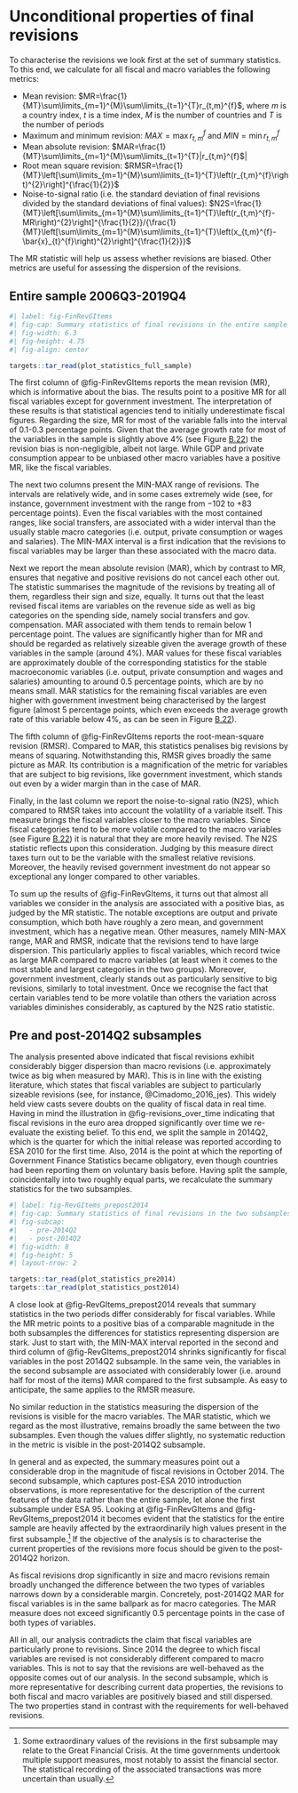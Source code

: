 # Unconditional properties of final revisions {#sec-Magnitude-of-total}

To characterise the revisions we look first at the set of summary statistics. To this end, we calculate for all fiscal and macro variables the following metrics:

- Mean revision: $MR=\frac{1}{MT}\sum\limits_{m=1}^{M}\sum\limits_{t=1}^{T}r_{t,m}^{f}$, where *m* is a country index, *t* is a time index, *M* is the number of countries and *T* is the number of periods
- Maximum and minimum revision: $MAX=\max{r_{t,m}^{f}}$ and $MIN=\min{r_{t,m}^{f}}$
- Mean absolute revision: $MAR=\frac{1}{MT}\sum\limits_{m=1}^{M}\sum\limits_{t=1}^{T}|r_{t,m}^{f}$|
- Root mean square revision: $RMSR=\frac{1}{MT}\left[\sum\limits_{m=1}^{M}\sum\limits_{t=1}^{T}\left(r_{t,m}^{f}\right)^{2}\right]^{\frac{1}{2}}$
- Noise-to-signal ratio (i.e. the standard deviation of final revisions
divided by the standard deviations of final values): $N2S=\frac{1}{MT}\left[\sum\limits_{m=1}^{M}\sum\limits_{t=1}^{T}\left(r_{t,m}^{f}-MR\right)^{2}\right]^{\frac{1}{2}}/{\frac{1}{MT}\left[\sum\limits_{m=1}^{M}\sum\limits_{t=1}^{T}\left(x_{t,m}^{f}-\bar{x}_{t}^{f}\right)^{2}\right]^{\frac{1}{2}}}$

The MR statistic will help us assess whether revisions are biased. Other metrics are useful for assessing the dispersion of the revisions.

## Entire sample 2006Q3-2019Q4

```r
#| label: fig-FinRevGItems
#| fig-cap: Summary statistics of final revisions in the entire sample
#| fig-width: 6.3
#| fig-height: 4.75
#| fig-align: center

targets::tar_read(plot_statistics_full_sample)
```

The first column of @fig-FinRevGItems reports the mean
revision (MR), which is informative about the bias. The results point
to a positive MR for all fiscal variables except for government investment.
The interpretation of these results is that statistical agencies tend
to initially underestimate fiscal figures. Regarding the size, MR
for most of the variable falls into the interval of 0.1-0.3 percentage
points. Given that the average growth rate for most of the variables
in the sample is slightly above 4% (see Figure [B.22](@fig-mean_standard-deviation_values))
the revision bias is non-negligible, albeit not large. 
While GDP and private consumption appear to be unbiased other macro
variables have a positive MR, like the fiscal
variables.

The next two columns present the MIN-MAX range of revisions. The intervals are relatively wide, 
and in some cases extremely wide (see, for instance, government investment with the range from $-102$ to $+83$ percentage points). Even the fiscal variables with the most contained ranges, like social transfers, are associated
with a wider interval than the usually stable macro categories (i.e.
output, private consumption or wages and salaries). The MIN-MAX interval is a
first indication that the revisions to fiscal variables may be larger than
these associated with the macro data.

Next we report the mean absolute revision (MAR), which by contrast
to MR, ensures that negative and positive revisions do not cancel
each other out. The statistic summarises the magnitude of the revisions
by treating all of them, regardless their sign and size, equally.
It turns out that the least revised fiscal items are variables on
the revenue side as well as big categories on the spending side, namely
social transfers and gov. compensation. MAR associated with
them tends to remain below 1 percentage point. The values are significantly
higher than for MR and should be regarded as relatively sizeable
given the average growth of these variables in the sample (around 4%). MAR values for these fiscal variables are approximately
double of the corresponding statistics for the stable macroeconomic
variables (i.e. output, private consumption and wages and salaries) amounting to
around 0.5 percentage points, which are by no means small. MAR statistics
for the remaining fiscal variables are even higher with government
investment being characterised by the largest figure (almost 5 percentage
points, which even exceeds the average growth rate of this variable below 4%, as can be seen in Figure [B.22](@fig-mean_standard-deviation_values)).

The fifth column of @fig-FinRevGItems reports the
root-mean-square revision (RMSR). Compared to MAR, this statistics penalises
big revisions by means of squaring. Notwithstanding this, RMSR
gives broadly the same picture as MAR. Its contribution is a magnification
of the metric for variables that are subject to big revisions, like
government investment, which stands out even by a wider margin than in the case of MAR.

Finally, in the last column we report the noise-to-signal ratio (N2S), which compared to RMSR takes into account the volatility of
a variable itself. This measure brings the fiscal variables closer to the macro variables.
Since fiscal categories tend to be more volatile compared to the macro variables (see Figure [B.22](@fig-mean_standard-deviation_values)) it is natural that they are more heavily revised. The N2S statistic reflects upon  this consideration. Judging by this measure direct taxes turn out to be the variable with the smallest relative revisions. Moreover, the heavily revised government investment 
do not appear so exceptional any longer compared to other variables.

To sum up the results of @fig-FinRevGItems, it turns out
that almost all variables we consider in the analysis are associated
with a positive bias, as judged by the MR statistic. The notable exceptions
are output and private consumption, which both have roughly a zero mean, and government investment, which has a negative mean. Other measures, namely MIN-MAX range, MAR and RMSR, indicate that the
revisions tend to have large dispersion. This particularly applies to fiscal variables, which record twice as large MAR compared to macro variables (at least when it comes to the most stable and largest categories in the two groups). Moreover, government
investment, clearly stands out as particularly sensitive to big revisions, 
similarly to total investment. Once we recognise the fact 
that certain variables tend to be more volatile than others the variation across variables diminishes considerably, as captured by the N2S ratio statistic.

## Pre and post-2014Q2 subsamples

The analysis presented above indicated that fiscal revisions exhibit considerably bigger dispersion than macro revisions (i.e. approximately twice as big when measured by MAR). This is in line with the existing literature, which states that fiscal variables are subject to particularly sizeable revisions (see, for instance, @Cimadomo_2016_jes). This widely held view casts severe doubts on the quality of fiscal data in real time. Having in mind the illustration in @fig-revisions_over_time indicating that fiscal revisions in the euro area dropped significantly over time we re-evaluate the existing belief. To this end, we split the sample in 2014Q2, which is the quarter for which the initial release was reported according to ESA 2010 for the first time. Also, 2014 is the point at which the reporting of Government Finance Statistics became obligatory, even though countries had been reporting them on voluntary basis before. Having split the sample, coincidentally into two roughly equal parts, we recalculate the summary statistics for the two subsamples.

```r
#| label: fig-RevGItems_prepost2014
#| fig-cap: Summary statistics of final revisions in the two subsamples
#| fig-subcap: 
#|   - pre-2014Q2
#|   - post-2014Q2
#| fig-width: 8
#| fig-height: 5
#| layout-nrow: 2

targets::tar_read(plot_statistics_pre2014)
targets::tar_read(plot_statistics_post2014)
```

A close look at @fig-RevGItems_prepost2014 reveals that summary statistics in the two periods differ considerably for fiscal variables. While the MR metric points to a positive bias of a comparable magnitude in the both subsamples the differences for statistics representing dispersion are stark. Just to start with, the MIN-MAX interval reported in the second and third column of @fig-RevGItems_prepost2014 shrinks significantly for fiscal variables in the post 2014Q2 subsample. In the same vein, the variables in the second subsample are associated with considerably lower (i.e. around half for most of the items) MAR compared to the first subsample. As easy to anticipate, the same applies to the RMSR measure. 

No similar reduction in the statistics measuring the dispersion of the revisions is visible for the macro variables. The MAR statistic, which we regard as the most illustrative, remains broadly the same between the two subsamples. Even though the values differ slightly, no systematic reduction in the metric is visible in the post-2014Q2 subsample.

In general and as expected, the summary measures point out a considerable drop in the magnitude of fiscal revisions in October 2014. The second subsample, which captures post-ESA 2010 introduction observations, is more representative for the description of the current features of the data rather than the entire sample, let alone the first subsample under ESA 95. Looking at @fig-FinRevGItems and @fig-RevGItems_prepost2014 it becomes evident that the statistics for the entire sample are heavily affected by the extraordinarily high values present in the first subsample.^[Some extraordinary values of the revisions in the first subsample may relate to the Great Financial Crisis. At the time governments undertook multiple support measures, most notably to assist the financial sector. The statistical recording of the associated transactions was more uncertain than usually.] If the objective of the analysis is to characterise the current properties of the revisions more focus should be given to the post-2014Q2 horizon. 

As fiscal revisions drop significantly in size and macro revisions remain broadly unchanged the difference between the two types of variables narrows down by a considerable margin. Concretely, post-2014Q2 MAR for fiscal variables is in the same ballpark as for macro categories. The MAR measure does not exceed significantly 0.5 percentage points in the case of both types of variables. 

All in all, our analysis contradicts the claim that fiscal variables are particularly prone to revisions. Since 2014 the degree to which fiscal variables are revised is not considerably different compared to macro variables. This is not to say that the revisions are well-behaved as the opposite comes out of our analysis. In the second subsample, which is more representative for describing current data properties, the revisions to both fiscal and macro variables are positively biased and still dispersed. The two properties stand in contrast with the requirements for well-behaved revisions.
